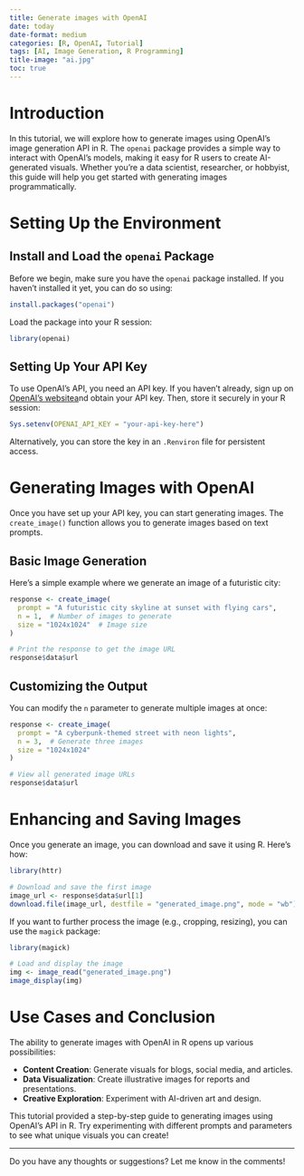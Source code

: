 ```yaml
---
title: Generate images with OpenAI
date: today
date-format: medium
categories: [R, OpenAI, Tutorial]
tags: [AI, Image Generation, R Programming]
title-image: "ai.jpg"
toc: true
---
```



# Introduction

In this tutorial, we will explore how to generate images using OpenAI's image generation API in R. The `openai` package provides a simple way to interact with OpenAI’s models, making it easy for R users to create AI-generated visuals. Whether you're a data scientist, researcher, or hobbyist, this guide will help you get started with generating images programmatically.

# Setting Up the Environment

## Install and Load the `openai` Package

Before we begin, make sure you have the `openai` package installed. If you haven’t installed it yet, you can do so using:

```r
install.packages("openai")
```

Load the package into your R session:

```r
library(openai)
```

## Setting Up Your API Key

To use OpenAI’s API, you need an API key. If you haven’t already, sign up on [OpenAI’s website](https://platform.openai.com/)[ a](https://platform.openai.com/)nd obtain your API key. Then, store it securely in your R session:

```r
Sys.setenv(OPENAI_API_KEY = "your-api-key-here")
```

Alternatively, you can store the key in an `.Renviron` file for persistent access.

# Generating Images with OpenAI

Once you have set up your API key, you can start generating images. The `create_image()` function allows you to generate images based on text prompts.

## Basic Image Generation

Here’s a simple example where we generate an image of a futuristic city:

```r
response <- create_image(
  prompt = "A futuristic city skyline at sunset with flying cars",
  n = 1,  # Number of images to generate
  size = "1024x1024"  # Image size
)

# Print the response to get the image URL
response$data$url
```

## Customizing the Output

You can modify the `n` parameter to generate multiple images at once:

```r
response <- create_image(
  prompt = "A cyberpunk-themed street with neon lights",
  n = 3,  # Generate three images
  size = "1024x1024"
)

# View all generated image URLs
response$data$url
```

# Enhancing and Saving Images

Once you generate an image, you can download and save it using R. Here’s how:

```r
library(httr)

# Download and save the first image
image_url <- response$data$url[1]
download.file(image_url, destfile = "generated_image.png", mode = "wb")
```

If you want to further process the image (e.g., cropping, resizing), you can use the `magick` package:

```r
library(magick)

# Load and display the image
img <- image_read("generated_image.png")
image_display(img)
```

# Use Cases and Conclusion

The ability to generate images with OpenAI in R opens up various possibilities:

- **Content Creation**: Generate visuals for blogs, social media, and articles.
- **Data Visualization**: Create illustrative images for reports and presentations.
- **Creative Exploration**: Experiment with AI-driven art and design.

This tutorial provided a step-by-step guide to generating images using OpenAI’s API in R. Try experimenting with different prompts and parameters to see what unique visuals you can create!

---

Do you have any thoughts or suggestions? Let me know in the comments!


